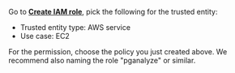 Go to **[Create IAM role](https://console.aws.amazon.com/iam/home?#/roles$new?step=type)**,
pick the following for the trusted entity:

- Trusted entity type: AWS service
- Use case: EC2

For the permission, choose the policy you just created above.
We recommend also naming the role "pganalyze" or similar.
